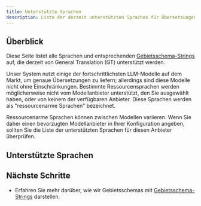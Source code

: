 ```yaml
---
title: Unterstützte Sprachen
description: Liste der derzeit unterstützten Sprachen für Übersetzungen
---
```



## Überblick

Diese Seite listet alle Sprachen und entsprechenden [Gebietsschema-Strings](/docs/reference/locale-strings) auf, die derzeit von General Translation (GT) unterstützt werden.

Unser System nutzt einige der fortschrittlichsten LLM-Modelle auf dem Markt, um genaue Übersetzungen zu liefern;
allerdings sind diese Modelle nicht ohne Einschränkungen.
Bestimmte Ressourcensprachen werden möglicherweise nicht vom Modellanbieter unterstützt, den Sie ausgewählt haben, oder von keinem der verfügbaren Anbieter.
Diese Sprachen werden als "ressourcenarme Sprachen" bezeichnet.

Ressourcenarme Sprachen können zwischen Modellen variieren. Wenn Sie daher einen bevorzugten Modellanbieter in Ihrer Konfiguration angeben, sollten Sie die Liste der unterstützten Sprachen für diesen Anbieter überprüfen.


## Unterstützte Sprachen

<SupportedLocales />

## Nächste Schritte
 * Erfahren Sie mehr darüber, wie wir Gebietsschemas mit [Gebietsschema-Strings](/docs/reference/locale-strings) darstellen.